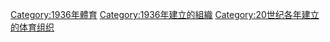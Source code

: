 {{Cat topic in year| topic=建立的體育組織| year=1936}}

[[Category:1936年體育|Category:1936年體育]]
[[Category:1936年建立的組織|Category:1936年建立的組織]]
[[Category:20世纪各年建立的体育组织|Category:20世纪各年建立的体育组织]]